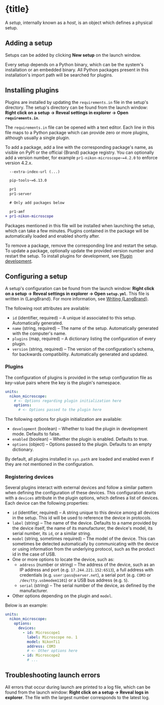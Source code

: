 


# {title}

A _setup_, internally known as a _host_, is an object which defines a physical setup.


## Adding a setup

Setups can be added by clicking **New setup** on the launch window.

Every setup depends on a Python binary, which can be the system's installation or an embedded binary. All Python packages present in this installation's import path will be searched for plugins.


## Installing plugins

Plugins are installed by updating the `requirements.in` file in the setup's directory. The setup's directory can be found from the launch window: **Right click on a setup → Reveal settings in explorer → Open `requirements.in`**.

The `requirements.in` file can be opened with a text editor. Each line in this file maps to a Python package which can provide zero or more plugins, although usually a single plugin.

To add a package, add a line with the corresponding package's name, as visible on PyPI or the official {Brand} package registry. You can optionally add a version number, for example `pr1-nikon-microscope~=4.2.0` to enforce version 4.2.x.

```diff
  --extra-index-url (...)

  pip-tools~=6.13.0

  pr1
  pr1-server

  # Only add packages below

  pr1-amf
+ pr1-nikon-microscope
```

Packages mentioned in this file will be installed when launching the setup, which can take a few minutes. Plugins contained in the package will be automatically loaded and enabled shortly after.

To remove a package, remove the corresponding line and restart the setup. To update a package, optionally update the provided version number and restart the setup. To install plugins for development, see [Plugin development](../../../development).


## Configuring a setup

A setup's configuration can be found from the launch window: **Right click on a setup → Reveal settings in explorer → Open `setup.yml`**. This file is written in {LangBrand}. For more information, see [Writing {LangBrand}](../../config-lang).

The following root attributes are available:

- `id` (identifier, required) – A unique id associated to this setup. Automatically generated.
- `name` (string, required) – The name of the setup. Automatically generated with the computer's name.
- `plugins` (map, required) – A dictionary listing the configuration of every plugin.
- `version` (string, required) – The version of the configuration's schema, for backwards compatibility. Automatically generated and updated.


### Plugins

The configuration of plugins is provided in the setup configuration file as key-value pairs where the key is the plugin's namespace.

```yml
units:
  nikon_microscope:
    # <- Options regarding plugin initialization here
    options:
      # <- Options passed to the plugin here
```

The following options for plugin initialization are available:

- `development` (boolean) – Whether to load the plugin in development mode. Defaults to false.
- `enabled` (boolean) – Whether the plugin is enabled. Defaults to true.
- `options` (object) – Options passed to the plugin. Defaults to an empty dictionary.

By default, all plugins installed in `sys.path` are loaded and enabled even if they are not mentioned in the configuration.


### Registering devices

Several plugins interact with external devices and follow a similar pattern when defining the configuration of these devices. This configuration starts with a `devices` attribute in the plugin options, which defines a list of devices. Each device can the following properties:

- `id` (identifier, required) – A string unique to this device among all devices in the setup. This id will be used to reference the device in protocols.
- `label` (string) – The name of the device. Defaults to a name provided by the device itself, the name of its manufacturer, the device's model, its serial number, its `id`, or a similar string.
- `model` (string, sometimes required) – The model of the device. This can sometimes be detected automatically by communicating with the device or using information from the underlying protocol, such as the product id in the case of USB.
- One or more options to locate the device, such as:
  - `address` (number or string) – The address of the device, such as an IP address and port (e.g. `17.244.221.152:6513`), a full address with credentials (e.g. `user:pass@server.net`), a serial port (e.g. `COM3` or `/dev/tty.usbmodem1101`) or a USB bus address (e.g. `5`).
  - `serial` (string) – The serial number of the device, as defined by the manufacturer.
- Other options depending on the plugin and `model`.

Below is an example:

```yml
units:
  nikon_microscope:
    options:
      devices:
        - id: Microscope1
          label: Microscope no. 1
          model: NikonTi1
          address: COM3
          # <- Other options here
        - id: Microscope2
          # ...
```


## Troubleshooting launch errors

All errors that occur during launch are printed to a log file, which can be found from the launch window: **Right click on a setup → Reveal logs in explorer**. The file with the largest number corresponds to the latest log.
